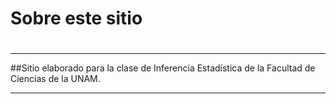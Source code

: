 
#
# Sobre este sitio
#  
 ---

##Sitio elaborado para la clase de Inferencia Estadística de la Facultad de Ciencias de la UNAM.

 ---